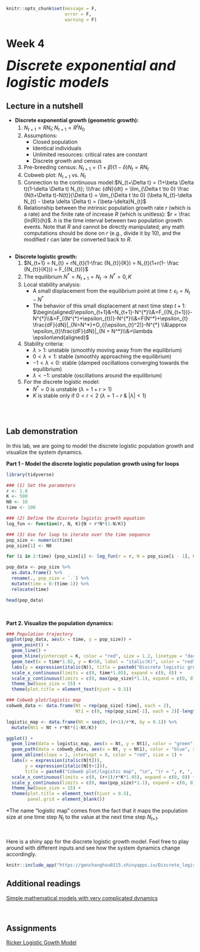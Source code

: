 ```r
knitr::opts_chunk$set(message = F, 
                      error = F, 
                      warning = F)

```

# Week 4 {-} 
<div style = "font-size: 28pt"> **_Discrete exponential and logistic models_**</div>

## Lecture in a nutshell {-}

* **Discrete exponential growth (geometric growth):**
    1. $N_{t+1} = RN_{t}; N_{t+1} = R^{t}N_{0}$
    2. Assumptions: 
        - Closed population
        - Identical individuals
        - Unlimited resources: critical rates are constant
        - Discrete growth and census
    3. Pre-breeding census: $N_{t+1} = (1 + \beta)(1-\delta) N_{t} = RN_{t}$
    4. Cobweb plot: $N_{t+1}$ vs. $N_{t}$
    5. Connection to the continuous model:$N_{t+\Delta t} = (1+\beta \Delta t)(1-\delta \Delta t) N_{t}; \\\frac {dN}{dt} = \lim_{\Delta t \to 0} \frac {N(t+\Delta t)-N(t)}{\Delta t} = \lim_{\Delta t \to 0} (\beta N_{t}-\delta N_{t} - \beta \delta \Delta t) = (\beta-\delta)N_{t}$
    6. Relationship between the intrinsic population growth rate _r_ (which is a rate) and the finite rate of increase _R_ (which is unitless): $r = \frac {ln(R)}{h}$. $h$ is the time interval between two population growth events. Note that _R_ and cannot be directly manipulated; any math computations should be done on _r_ (e.g., divide it by 10), and the modified _r_ can later be converted back to _R_.

<div style="height:1px ;"><br></div>

* **Discrete logistic growth:**
    1. $N_{t+1} = N_{t} + rN_{t}(1-\frac {N_{t}}{K}) = N_{t}(1+r(1- \frac {N_{t}}{K})) = F_{(N_{t})}$
    2. The equilibrium $N^* = N_{t+1} = N_{t} \to N^* = 0, K$
    3. Local stability analysis:
        - A small displacement from the equilibrium point at time $t$: $\epsilon_{t} = N_{t} - N^{*}$
        - The behavior of this small displacement at next time step $t+1$:   $\begin{aligned}\epsilon_{t+1}&=N_{t+1}-N^{*}\\&=F_{(N_{t+1})}-N^{*}\\&=F_{(N^{*}+\epsilon_{t})}-N^{*}\\&=F(N^*)+\epsilon_{t} \frac{dF}{dN}|_{N=N^*}+O_{(\epsilon_{t}^2)}-N^{*} \\&\approx \epsilon_{t}\frac{dF}{dN}|_{N = N^*}\\&=\lambda \epsilon\end{aligned}$
    4. Stability criteria:
        - $\lambda > 1$: unstable (smoothly moving away from the equilibrium)
        - $0 < \lambda < 1$: stable (smoothly approaching the equilibrium)
        - $-1 < \lambda < 0$: stable (damped oscillations converging towards the equilibrium)
        - $\lambda < -1$: unstable (oscillations around the equilibrium)
    5. For the discrete logistic model: 
        - $N^{*} = 0$ is unstable ($\lambda = 1+r > 1$)
        - $K$ is stable only if $0 < r < 2$ ($\lambda = 1-r ~\&~ |\lambda| < 1$)

<div style="height:1px ;"><br></div>

<br>

## Lab demonstration {-}

In this lab, we are going to model the discrete logistic population growth and visualize the system dynamics. 

**Part 1 - Model the discrete logistic population growth using for loops**

```r
library(tidyverse)

### (1) Set the parameters
r <- 1.8
K <- 500
N0 <- 10
time <- 100

### (2) Define the discrete logistic growth equation
log_fun <- function(r, N, K){N + r*N*(1-N/K)}  

### (3) Use for loop to iterate over the time sequence
pop_size <- numeric(time)
pop_size[1] <- N0

for (i in 2:time) {pop_size[i] <- log_fun(r = r, N = pop_size[i - 1], K = K)}

pop_data <- pop_size %>% 
  as.data.frame() %>% 
  rename(., pop_size = `.`) %>%
  mutate(time = 0:(time-1)) %>%
  relocate(time)

head(pop_data)
```

<br>

**Part 2. Visualize the population dynamics:**

```r
### Population trajectory
ggplot(pop_data, aes(x = time, y = pop_size)) + 
  geom_point() + 
  geom_line() +
  geom_hline(yintercept = K, color = "red", size = 1.2, linetype = "dashed") + 
  geom_text(x = time*1.02, y = K+50, label = "italic(K)", color = "red", size = 6.5, parse = T) +
  labs(y = expression(italic(N)), title = paste0("Discrete logistic growth", "\n", "(r = ", r, ", K = ", K, ", N0 = ", N0, ")")) + 
  scale_x_continuous(limits = c(0, time*1.05), expand = c(0, 0)) + 
  scale_y_continuous(limits = c(0, max(pop_size)*1.1), expand = c(0, 0)) + 
  theme_bw(base_size = 15) +
  theme(plot.title = element_text(hjust = 0.5))

### Cobweb plot/logistic map
cobweb_data <- data.frame(Nt = rep(pop_size[-time], each = 2), 
                          Nt1 = c(0, rep(pop_size[-1], each = 2)[-length(rep(pop_size[-1], each = 2))]))

logistic_map <- data.frame(Nt = seq(0, (r+1)/r*K, by = 0.1)) %>%
  mutate(Nt1 = Nt + r*Nt*(1-Nt/K))

ggplot() + 
  geom_line(data = logistic_map, aes(x = Nt, y = Nt1), color = "green", size = 1.2) + 
  geom_path(data = cobweb_data, aes(x = Nt, y = Nt1), color = "blue", size = 0.5) + 
  geom_abline(slope = 1, intercept = 0, color = "red", size = 1) + 
  labs(x = expression(italic(N[t])),
       y = expression(italic(N[t+1])), 
       title = paste0("Cobweb plot/logistic map", "\n", "(r = ", r, ", K = ", K, ", N0 = ", N0, ")")) + 
  scale_x_continuous(limits = c(0, (r+1)/r*K*1.05), expand = c(0, 0)) + 
  scale_y_continuous(limits = c(0, max(pop_size)*1.1), expand = c(0, 0)) + 
  theme_bw(base_size = 15) +
  theme(plot.title = element_text(hjust = 0.5),
        panel.grid = element_blank())

```
\*The name "logistic map" comes from the fact that it maps the population size at one time step *N~t~* to the value at the next time step *N~t+1~*.

<br>

<style>
iframe {border: 0;}
</style>

Here is a shiny app for the discrete logistic growth model. Feel free to play around with different inputs and see how the system dynamics change accordingly.

```r
knitr::include_app("https://genchanghsu0115.shinyapps.io/Discrete_logistic_mod_shinyapp/", height = "750px")
```

## Additional readings {-}

[Simple mathematical models with very complicated dynamics](./Additional readings/May_1976_Nature.pdf){target="_blank"}

<br>

## Assignments {-}

[Ricker Logistic Gowth Model](./Assignments/Week4_Discrete Logistic Growth.pdf){target="_blank"}

<!-- [Suggested Solutions](./Assignments/Week4_Discrete Logistic Growth_with_Solutions.pdf){target="_blank"} -->


